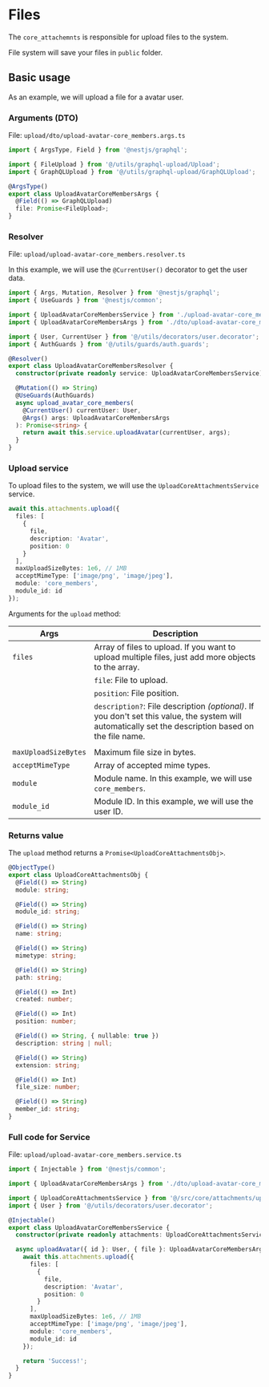 # Files

The `core_attachemnts` is responsible for upload files to the system.

File system will save your files in `public` folder.

## Basic usage

As an example, we will upload a file for a avatar user.

### Arguments (DTO)

File: `upload/dto/upload-avatar-core_members.args.ts`

```ts
import { ArgsType, Field } from '@nestjs/graphql';

import { FileUpload } from '@/utils/graphql-upload/Upload';
import { GraphQLUpload } from '@/utils/graphql-upload/GraphQLUpload';

@ArgsType()
export class UploadAvatarCoreMembersArgs {
  @Field(() => GraphQLUpload)
  file: Promise<FileUpload>;
}
```


<Steps>

### Resolver

File: `upload/upload-avatar-core_members.resolver.ts`

In this example, we will use the `@CurrentUser()` decorator to get the user data.

```ts
import { Args, Mutation, Resolver } from '@nestjs/graphql';
import { UseGuards } from '@nestjs/common';

import { UploadAvatarCoreMembersService } from './upload-avatar-core_members.service';
import { UploadAvatarCoreMembersArgs } from './dto/upload-avatar-core_members.args';

import { User, CurrentUser } from '@/utils/decorators/user.decorator';
import { AuthGuards } from '@/utils/guards/auth.guards';

@Resolver()
export class UploadAvatarCoreMembersResolver {
  constructor(private readonly service: UploadAvatarCoreMembersService) {}

  @Mutation(() => String)
  @UseGuards(AuthGuards)
  async upload_avatar_core_members(
    @CurrentUser() currentUser: User,
    @Args() args: UploadAvatarCoreMembersArgs
  ): Promise<string> {
    return await this.service.uploadAvatar(currentUser, args);
  }
}
```

### Upload service

To upload files to the system, we will use the `UploadCoreAttachmentsService` service.

```ts
await this.attachments.upload({
  files: [
    {
      file,
      description: 'Avatar',
      position: 0
    }
  ],
  maxUploadSizeBytes: 1e6, // 1MB
  acceptMimeType: ['image/png', 'image/jpeg'],
  module: 'core_members',
  module_id: id
});
```

Arguments for the `upload` method:

| Args                 | Description                                                                                                                                           |
| -------------------- | ----------------------------------------------------------------------------------------------------------------------------------------------------- |
| `files`              | Array of files to upload. If you want to upload multiple files, just add more objects to the array.                                                   |
|                      | `file`: File to upload.                                                                                                                               |
|                      | `position`: File position.                                                                                                                            |
|                      | `description?`: File description _(optional)_. If you don't set this value, the system will automatically set the description based on the file name. |
|                      |                                                                                                                                                       |
| `maxUploadSizeBytes` | Maximum file size in bytes.                                                                                                                           |
| `acceptMimeType`     | Array of accepted mime types.                                                                                                                         |
| `module`             | Module name. In this example, we will use `core_members`.                                                                                             |
| `module_id`          | Module ID. In this example, we will use the user ID.                                                                                                  |

### Returns value

The `upload` method returns a `Promise<UploadCoreAttachmentsObj>`.

```ts
@ObjectType()
export class UploadCoreAttachmentsObj {
  @Field(() => String)
  module: string;

  @Field(() => String)
  module_id: string;

  @Field(() => String)
  name: string;

  @Field(() => String)
  mimetype: string;

  @Field(() => String)
  path: string;

  @Field(() => Int)
  created: number;

  @Field(() => Int)
  position: number;

  @Field(() => String, { nullable: true })
  description: string | null;

  @Field(() => String)
  extension: string;

  @Field(() => Int)
  file_size: number;

  @Field(() => String)
  member_id: string;
}
```

### Full code for Service

File: `upload/upload-avatar-core_members.service.ts`

```ts
import { Injectable } from '@nestjs/common';

import { UploadAvatarCoreMembersArgs } from './dto/upload-avatar-core_members.args';

import { UploadCoreAttachmentsService } from '@/src/core/attachments/upload/upload-core_attachments.service';
import { User } from '@/utils/decorators/user.decorator';

@Injectable()
export class UploadAvatarCoreMembersService {
  constructor(private readonly attachments: UploadCoreAttachmentsService) {}

  async uploadAvatar({ id }: User, { file }: UploadAvatarCoreMembersArgs): Promise<string> {
    await this.attachments.upload({
      files: [
        {
          file,
          description: 'Avatar',
          position: 0
        }
      ],
      maxUploadSizeBytes: 1e6, // 1MB
      acceptMimeType: ['image/png', 'image/jpeg'],
      module: 'core_members',
      module_id: id
    });

    return 'Success!';
  }
}
```

</Steps>
